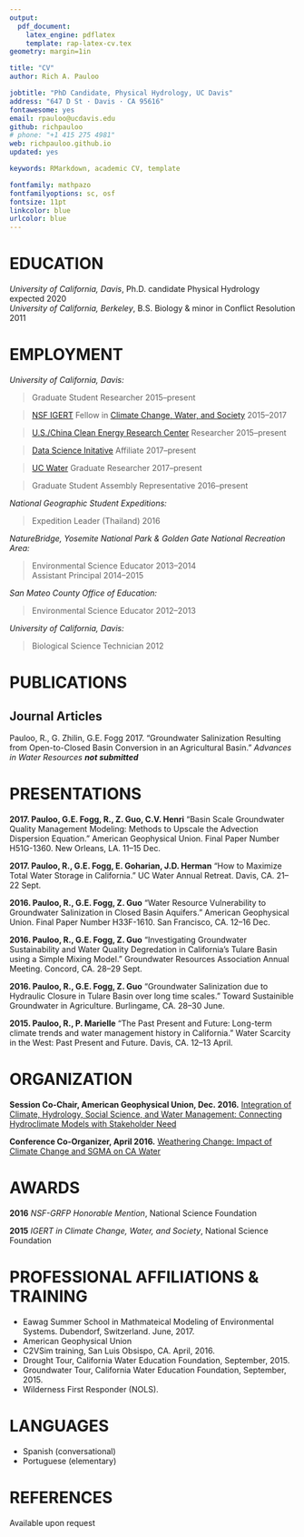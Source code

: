 ```yaml
---
output: 
  pdf_document:
    latex_engine: pdflatex
    template: rap-latex-cv.tex
geometry: margin=1in

title: "CV"
author: Rich A. Pauloo

jobtitle: "PhD Candidate, Physical Hydrology, UC Davis"
address: "647 D St · Davis · CA 95616"
fontawesome: yes
email: rpauloo@ucdavis.edu
github: richpauloo
# phone: "+1 415 275 4981"
web: richpauloo.github.io
updated: yes

keywords: RMarkdown, academic CV, template

fontfamily: mathpazo
fontfamilyoptions: sc, osf
fontsize: 11pt
linkcolor: blue
urlcolor: blue
---
```


# EDUCATION

*University of California, Davis*, Ph.D. candidate Physical Hydrology \hfill expected 2020  
*University of California, Berkeley*, B.S. Biology & minor in Conflict Resolution \hfill 2011  

# EMPLOYMENT

*University of California, Davis:*

 > Graduate Student Researcher \hfill 2015--present
 
 > [NSF IGERT](http://www.igert.org/) Fellow in [Climate Change, Water, and Society](http://ccwas.ucdavis.edu/) \hfill 2015--2017
 
 > [U.S./China Clean Energy Research Center](https://cerc-wet.berkeley.edu/) Researcher \hfill 2015--present
 
 > [Data Science Initative](http://dsi.ucdavis.edu/) Affiliate \hfill 2017--present
 
 > [UC Water](http://ucwater.org/) Graduate Researcher \hfill 2017--present
 
 > Graduate Student Assembly Representative \hfill 2016--present
 
*National Geographic Student Expeditions:*

 > Expedition Leader (Thailand) \hfill 2016

*NatureBridge, Yosemite National Park & Golden Gate National Recreation Area:*

 > Environmental Science Educator \hfill 2013--2014  
 > Assistant Principal \hfill 2014--2015

*San Mateo County Office of Education:*

 > Environmental Science Educator \hfill 2012--2013

*University of California, Davis:*

 > Biological Science Technician  \hfill 2012

<!-- # TEACHING -->

<!-- *Instructor, Data Wrangling for Ecologists, GGE 298, University of California Davis* \hfill Winter Quarter 2017 -->

<!-- > Teach 25+ graduate students in ecology how to use R to interact with data including: data structure, version control, and programming for data manipulation, analysis, and visualization. Built website and made course materials openly available on github. (https://gge-ucd.github.io/wRangling-Ecology/) (https://github.com/gge-ucd/wRangling_Seminar). -->

# PUBLICATIONS

## **Journal Articles**

Pauloo, R., G. Zhilin, G.E. Fogg 2017. "Groundwater Salinization Resulting from Open-to-Closed Basin Conversion in an Agricultural Basin." *Advances in Water Resources* *__not submitted__*

<!-- Steel, A.E., R.A. Peek, R.A. Lusardi, S.M. Yarnell. 2017. "Associating Metrics Of Hydrologic Variability With Benthic Macroinvertebrate Communities In Regulated And Unregulated Snowmelt-Dominated Rivers." *Freshwater Biology* *__in press__*. -->

<!-- Yarnell, S., R. Peek, G. Epke and A. Lind. 2016. "Management of the Spring Snowmelt Recession in Regulated Systems." *JAWRA Journal of the American Water Resources Association* 52(3): 723--736. -->

<!-- ## **Other Publications** -->

<!-- Yarnell, S.M, R.A. Peek, D.E. Rheinheimer, A.J. Lind, and J.H. Viers. 2013. "Management of the Spring Snowmelt Recession: An Integrated Analysis of Empirical, Hydrodynamic, and Hydropower Modeling Applications." Final Report. California Energy Commission. Publication number: CEC-500-2013. 137 pp. -->

<!-- ## **Acknowledged** -->

<!-- Catenazzi, A., S. J. Kupferberg. 2017. Variation in thermal niche of a declining river-breeding frog: From counter-gradient responses to population distribution patterns. *Freshwater Biology* 62(7):1255--1265. DOI: 10.1111/fwb.12942 -->

# PRESENTATIONS

**2017. Pauloo, G.E. Fogg, R., Z. Guo, C.V. Henri** "Basin Scale Groundwater Quality Management Modeling: Methods to Upscale the Advection Dispersion Equation." American Geophysical Union. Final Paper Number H51G-1360. New Orleans, LA. 11--15 Dec. 

**2017. Pauloo, R., G.E. Fogg, E. Goharian, J.D. Herman** "How to Maximize Total Water Storage in California." UC Water Annual Retreat. Davis, CA. 21--22 Sept. 

**2016. Pauloo, R., G.E. Fogg, Z. Guo** "Water Resource Vulnerability to Groundwater Salinization in Closed Basin Aquifers." American Geophysical Union. Final Paper Number H33F-1610. San Francisco, CA. 12--16 Dec. 

**2016. Pauloo, R., G.E. Fogg, Z. Guo** "Investigating Groundwater Sustainability and Water Quality Degredation in California’s Tulare Basin using a Simple Mixing Model." Groundwater Resources Association Annual Meeting. Concord, CA. 28--29 Sept.

**2016. Pauloo, R., G.E. Fogg, Z. Guo** "Groundwater Salinization due to Hydraulic Closure in Tulare Basin over long time scales." Toward Sustainible Groundwater in Agriculture. Burlingame, CA. 28--30 June.

**2015. Pauloo, R., P. Marielle** "The Past Present and Future: Long-term climate trends and water management history in California." Water Scarcity in the West: Past Present and Future. Davis, CA. 12--13 April.

<!-- # PUBLIC MEDIA -->

<!-- “The Aggie Brickyard.” Co-Founder & Design Editor,  2015--present.   -->

<!-- > https://aggiebrickyard.github.io -->

# ORGANIZATION

**Session Co-Chair, American Geophysical Union, Dec. 2016.** [Integration of Climate, Hydrology, Social Science, and Water Management: Connecting Hydroclimate Models with Stakeholder Need](https://agu.confex.com/agu/fm16/meetingapp.cgi/Session/13694)

**Conference Co-Organizer, April 2016.** [Weathering Change: Impact of Climate Change and SGMA on CA Water](https://watershed.ucdavis.edu/news/2016/03/09/april-4-5-weathering-change-impact-climate-change-and-sgma-ca-water-conference)

# AWARDS

**2016**  *NSF-GRFP Honorable Mention*, National Science Foundation

**2015**  *IGERT in Climate Change, Water, and Society*, National Science Foundation

# PROFESSIONAL AFFILIATIONS & TRAINING	  

  - Eawag Summer School in Mathmateical Modeling of Environmental Systems. Dubendorf, Switzerland. June, 2017.
  - American Geophysical Union
  - C2VSim training, San Luis Obsispo, CA. April, 2016.
  - Drought Tour, California Water Education Foundation, September, 2015. 
  - Groundwater Tour, California Water Education Foundation, September, 2015. 
  - Wilderness First Responder (NOLS). 
  
# LANGUAGES

  - Spanish (conversational)
  - Portuguese (elementary)

# REFERENCES

Available upon request
